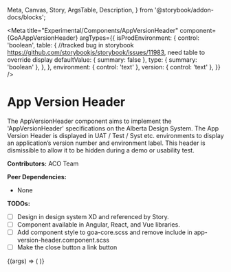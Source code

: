 
  Meta,
  Canvas,
  Story,
  ArgsTable,
  Description,
} from '@storybook/addon-docs/blocks';

<Meta
  title="Experimental/Components/AppVersionHeader"
  component={GoAAppVersionHeader}
  argTypes={{
    isProdEnvironment: {
      control: 'boolean',
      table: {
        //tracked bug in storybook https://github.com/storybookjs/storybook/issues/11983, need table to override display
        defaultValue: { summary: false },
        type: { summary: 'boolean' },
      },
    },
    environment: { control: 'text' },
    version: { control: 'text' },
  }}
/>

# App Version Header

The AppVersionHeader component aims to implement the 'AppVersionHeader' specifications on the Alberta Design System.
The App Version Header is displayed in UAT / Test / Syst etc. environments to display an application’s version number and environment label. This header is dismissible to allow it to be hidden during a demo or usability test.

**Contributors:** ACO Team

**Peer Dependencies:**

- None

**TODOs:**

- [ ] Design in design system XD and referenced by Story.
- [ ] Component available in Angular, React, and Vue libraries.
- [ ] Add component style to goa-core.scss and remove include in app-version-header.component.scss
- [ ] Make the close button a link button

<Canvas>
  <Story
    name="AppVersionHeader"
    height={100}
    args={{
      isProdEnvironment: false,
      environment: 'test',
      version: '1.0',
    }}
  >
    {(args) => (
      <GoAAppVersionHeader
        isProdEnvironment={args.isProdEnvironment}
        environment={args.environment}
        version={args.version}
      />
    )}
  </Story>
</Canvas>
